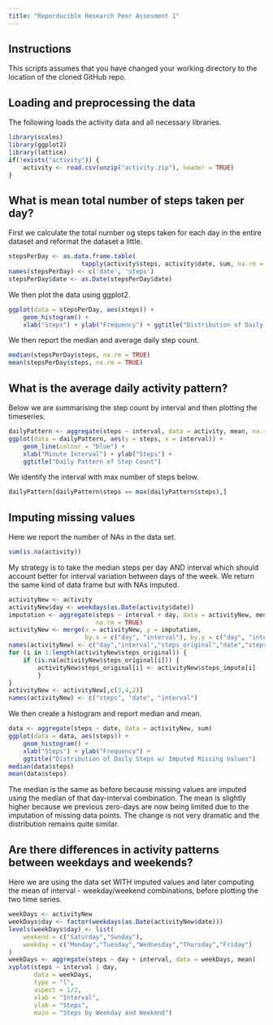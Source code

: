 ```yaml
---
title: "Reporducible Research Peer Assesment 1"
---
```


## Instructions
This scripts assumes that you have changed your working directory to the 
location of the cloned GitHub repo.

## Loading and preprocessing the data
The following loads the activity data and all necessary libraries.
```r
library(scales)
library(ggplot2)
library(lattice)
if(!exists("activity")) {
    activity <- read.csv(unzip("activity.zip"), header = TRUE)
}
```

## What is mean total number of steps taken per day?
First we calculate the total number og steps taken for each day in the entire 
dataset and reformat the dataset a little.
```r
stepsPerDay <- as.data.frame.table(
                    tapply(activity$steps, activity$date, sum, na.rm = TRUE))
names(stepsPerDay) <- c('date', 'steps')
stepsPerDay$date <- as.Date(stepsPerDay$date)
```

We then plot the data using ggplot2.
```r
ggplot(data = stepsPerDay, aes(steps)) + 
    geom_histogram() +
    xlab("Steps") + ylab("Frequency") + ggtitle("Distribution of Daily Steps")
```

We then report the median and average daily step count.
```r
median(stepsPerDay$steps, na.rm = TRUE)
mean(stepsPerDay$steps, na.rm = TRUE)
```

## What is the average daily activity pattern?
Below we are summarising the step count by interval and then plotting the
timeseries.
```r
dailyPattern <- aggregate(steps ~ interval, data = activity, mean, na.rm = TRUE)
ggplot(data = dailyPattern, aes(y = steps, x = interval)) + 
    geom_line(colour = "blue") +
    xlab("Minute Interval") + ylab("Steps") +
    ggtitle("Daily Pattern of Step Count")
```

We identify the interval with max number of steps below.
```r
dailyPattern[dailyPattern$steps == max(dailyPattern$steps),]
```

## Imputing missing values
Here we report the number of NAs in the data set.
```r
sum(is.na(activity))
```

My strategy is to take the median steps per day AND interval which should
account better for interval variation between days of the week.
We return the same kind of data frame but with NAs imputed.
```r
activityNew <- activity
activityNew$day <- weekdays(as.Date(activity$date))
imputation <- aggregate(steps ~ interval + day, data = activityNew, median,
                        na.rm = TRUE)
activityNew <- merge(x = activityNew, y = imputation, 
                     by.x = c("day", "interval"), by.y = c("day", "interval"))
names(activityNew) <- c("day","interval","steps_original","date","steps_impute")
for (i in 1:length(activityNew$steps_original)) {
    if (is.na(activityNew$steps_original[i])) {
        activityNew$steps_original[i] <- activityNew$steps_impute[i]
        }
}
activityNew <- activityNew[,c(3,4,2)]
names(activityNew) <- c("steps", "date", "interval")
```

We then create a histogram and report median and mean.
```r
data <- aggregate(steps ~ date, data = activityNew, sum)
ggplot(data = data, aes(steps)) + 
    geom_histogram() +
    xlab("Steps") + ylab("Frequency") + 
    ggtitle("Distribution of Daily Steps w/ Imputed Missing Values")
median(data$steps)
mean(data$steps)
```

The median is the same as before because missing values are imputed using the
median of that day-interval combination. The mean is slightly higher because we 
previous zero-days are now being limited due to the imputation of missing data 
points. The change is not very dramatic and the distribution remains quite
similar.

## Are there differences in activity patterns between weekdays and weekends?
Here we are using the data set WITH imputed values and later computing the mean
of interval - weekday/weekend combinations, before plotting the two time series.
```r
weekDays <- activityNew
weekDays$day <- factor(weekdays(as.Date(activityNew$date)))
levels(weekDays$day) <- list(
    weekend = c("Saturday","Sunday"),
    weekday = c("Monday","Tuesday","Wednesday","Thursday","Friday")
)
weekDays <- aggregate(steps ~ day + interval, data = weekDays, mean)
xyplot(steps ~ interval | day,
       data = weekDays,
       type = "l",
       aspect = 1/2,
       xlab = "Interval",
       ylab = "Steps",
       main = "Steps by Weekday and Weekend")
```
